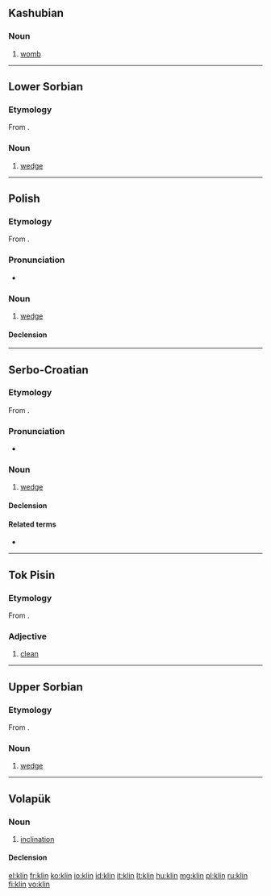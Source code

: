 ==Kashubian==

===Noun===
{{head|csb|noun|g=m}}

# [[womb]]

----

==Lower Sorbian==

===Etymology===
From {{etyl|sla-pro|dsb}} {{recons|klinъ|lang=sla-pro}}.

===Noun===
{{head|dsb|noun|g=m}}

# [[wedge]]

----

==Polish==

===Etymology===
From {{etyl|sla-pro|pl}} {{recons|klinъ|lang=sla-pro}}.

===Pronunciation===
* {{audio|Pl-klin.ogg|Audio}}

===Noun===
{{pl-noun|m}}

# [[wedge]]

====Declension====
{{pl-decl-noun
|klin|kliny
|klinu|klinów
|klinowi|klinom
|klin|kliny
|klinem|klinami
|klinie|klinach
|klinie|kliny
}}

----

==Serbo-Croatian==

===Etymology===
From {{etyl|sla-pro|sh}} {{recons|klinъ|lang=sla-pro}}.

===Pronunciation===
* {{IPA|/klîn/|lang=sh}}

===Noun===
{{sh-noun|g=m|head=klȉn|r|клин|кли̏н}}

# [[wedge]]

====Declension====
{{sh-decl-noun
|klin|klinovi
|klina|klinova
|klinu|klinovima
|klin|klinove
|kline|klinovi
|klinu|klinovima
|klinom|klinovima
}}

====Related terms====
* {{l|sh|klati|klȁti}}

----
==Tok Pisin==
===Etymology===
From {{etyl|en|tpi}} {{term|clean|lang=en}}.

===Adjective===
{{head|tpi|adjective}}

# [[clean]]

----

==Upper Sorbian==

===Etymology===
From {{etyl|sla-pro|hsb}} {{recons|klinъ|lang=sla-pro}}.

===Noun===
{{head|hsb|noun|g=m}}

# [[wedge]]

----

==Volapük==

===Noun===
{{vo-noun}}

# [[inclination]]

====Declension====
{{vo-decl-noun}}

[[el:klin]]
[[fr:klin]]
[[ko:klin]]
[[io:klin]]
[[id:klin]]
[[it:klin]]
[[lt:klin]]
[[hu:klin]]
[[mg:klin]]
[[pl:klin]]
[[ru:klin]]
[[fi:klin]]
[[vo:klin]]